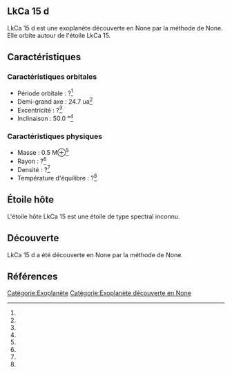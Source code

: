 == LkCa 15 d ==

{{Infobox Exoplanète
| nom = LkCa 15 d
| image = 
| légende = 
| étoile = LkCa 15
| constellation = 
| ascension_droite = 
| déclinaison = 
| distance = ?
| type_spectral = ?
| masse = 0.5 M⊕<ref></ref>
| rayon = ?<ref></ref>
| densité = ?<ref></ref>
| gravité = ?<ref></ref>
| température = ?<ref></ref>
| période = ?<ref></ref>
| demi_grand_axe = 24.7 ua<ref></ref>
| excentricité = ?<ref></ref>
| inclinaison = 50.0 °<ref></ref>
| méthode_découverte = ?
| date_découverte = ?
| statut = Confirmée
}}

LkCa 15 d est une exoplanète découverte en None par la méthode de None. Elle orbite autour de l'étoile LkCa 15.

== Caractéristiques ==

=== Caractéristiques orbitales ===
* Période orbitale : ?<ref></ref>
* Demi-grand axe : 24.7 ua<ref></ref>
* Excentricité : ?<ref></ref>
* Inclinaison : 50.0 °<ref></ref>

=== Caractéristiques physiques ===
* Masse : 0.5 M⊕<ref></ref>
* Rayon : ?<ref></ref>
* Densité : ?<ref></ref>
* Température d'équilibre : ?<ref></ref>

== Étoile hôte ==

{{Infobox Étoile
| nom = LkCa 15
| image = 
| légende = 
| constellation = 
| ascension_droite = 
| déclinaison = 
| distance = ?
| type_spectral = ?
| magnitude_absolue = 
| magnitude_apparente = 
| masse = ?<ref></ref>
| rayon = ?<ref></ref>
| température = ?<ref></ref>
| métallicité = ?<ref></ref>
| âge = ?<ref></ref>
}}

L'étoile hôte LkCa 15 est une étoile de type spectral inconnu.

== Découverte ==

LkCa 15 d a été découverte en None par la méthode de None.

== Références ==
<references />

[[Catégorie:Exoplanète]]
[[Catégorie:Exoplanète découverte en None]]
